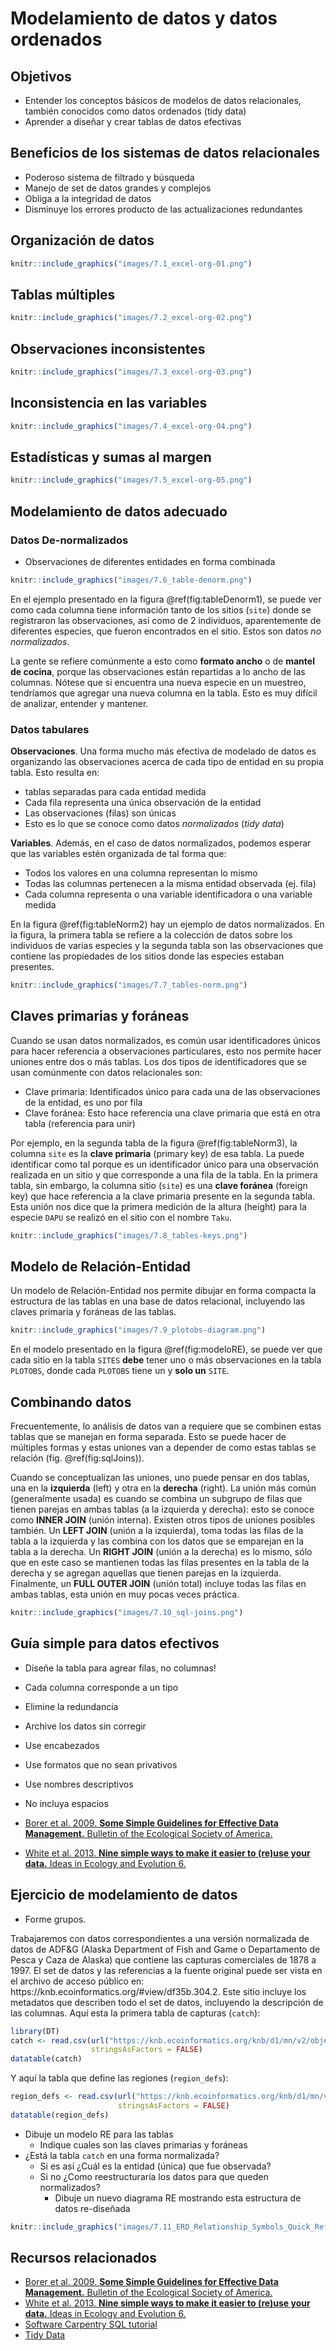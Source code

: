 # Modelamiento de datos y datos ordenados{#cap7}

## Objetivos

- Entender los conceptos básicos de modelos de datos relacionales, también conocidos como datos ordenados (tidy data)
- Aprender a diseñar y crear tablas de datos efectivas

## Beneficios de los sistemas de datos relacionales

- Poderoso sistema de filtrado y búsqueda
- Manejo de set de datos grandes y complejos
- Obliga a la integridad de datos
- Disminuye los errores producto de las actualizaciones redundantes

## Organización de datos

```r
knitr::include_graphics("images/7.1_excel-org-01.png")
```

## Tablas múltiples

```r
knitr::include_graphics("images/7.2_excel-org-02.png")
```

## Observaciones inconsistentes

```r
knitr::include_graphics("images/7.3_excel-org-03.png")
```

## Inconsistencia en las variables

```r
knitr::include_graphics("images/7.4_excel-org-04.png")
```

## Estadísticas y sumas al margen

```r
knitr::include_graphics("images/7.5_excel-org-05.png")
```

## Modelamiento de datos adecuado

### Datos De-normalizados

- Observaciones de diferentes entidades en forma combinada

```r
knitr::include_graphics("images/7.6_table-denorm.png")
```

En el ejemplo presentado en la figura \@ref(fig:tableDenorm1), se puede ver 
como cada columna tiene información tanto de los sitios (`site`) donde se 
registraron las observaciones, así como de 2 individuos, aparentemente de 
diferentes especies, que fueron encontrados en el sitio. Estos son datos _no_
*normalizados*.

La gente se refiere comúnmente a esto como **formato ancho** o de 
**mantel de cocina**, porque las observaciones están repartidas a lo ancho
de las columnas.  Nótese que si encuentra una nueva especie en un 
muestreo, tendríamos que agregar una nueva columna en la tabla. Esto es
muy difícil de analizar, entender y mantener.

### Datos tabulares

__Observaciones__. Una forma mucho más efectiva de modelado de datos es organizando
las observaciones acerca de cada tipo de entidad en su propia tabla. Esto resulta
en:

- tablas separadas para cada entidad medida
- Cada fila representa una única observación de la entidad
- Las observaciones (filas) son únicas
- Esto es lo que se conoce como datos *normalizados* (*tidy data*)

__Variables__. Además, en el caso de datos normalizados, podemos esperar que 
las variables estén organizada de tal forma que:

- Todos los valores en una columna representan lo mismo
- Todas las columnas pertenecen a la misma entidad observada (ej. fila)
- Cada columna representa o una variable identificadora o una variable medida

En la figura \@ref(fig:tableNorm2) hay un ejemplo de datos normalizados. En la figura,
la primera tabla se refiere a la colección de datos sobre los individuos de varias 
especies y la segunda tabla son las observaciones que contiene las
propiedades de los sitios donde las especies estaban presentes.

```r
knitr::include_graphics("images/7.7_tables-norm.png")
```

## Claves primarias y foráneas

Cuando se usan datos normalizados, es común usar identificadores únicos para 
hacer referencia a observaciones particulares, esto nos permite hacer uniones 
entre dos o más tablas. Los dos tipos de identificadores que se usan 
comúnmente con datos relacionales son:

- Clave primaria: Identificados único para cada una de las observaciones de la entidad,
es uno por fila
- Clave foránea: Esto hace referencia una clave primaria que está en otra tabla
(referencia para unir)

Por ejemplo, en la segunda tabla de la figura \@ref(fig:tableNorm3), la columna
`site` es la **clave primaria** (primary key) de esa tabla. La puede identificar
como tal porque es un identificador único para una observación realizada en un 
sitio y que corresponde a una fila de la tabla. En la primera tabla, sin embargo, 
la columna sitio (`site`) es una **clave foránea** (foreign key) que hace referencia
a la clave primaria presente en la segunda tabla. Esta unión nos dice que 
la primera medición de la altura (height) para la especie `DAPU` se realizó en el 
sitio con el nombre `Taku`.

```r
knitr::include_graphics("images/7.8_tables-keys.png")
```

## Modelo de Relación-Entidad

Un modelo de Relación-Entidad nos permite dibujar en forma compacta la estructura
de las tablas en una base de datos relacional, incluyendo las claves primaria y 
foráneas de las tablas.

```r
knitr::include_graphics("images/7.9_plotobs-diagram.png")
```

En el modelo presentado en la figura \@ref(fig:modeloRE), se puede ver que cada
sitio en la tabla `SITES` **debe** tener uno o más observaciones en la tabla 
`PLOTOBS`, donde cada `PLOTOBS` tiene un y **solo un** `SITE`.

## Combinando datos {#joins}

Frecuentemente, lo análisis de datos van a requiere que se combinen estas
tablas que se manejan en forma separada. Esto se puede hacer de múltiples
formas y estas uniones van a depender de como estas tablas se relación 
(fig. \@ref(fig:sqlJoins)).

Cuando se conceptualizan las uniones, uno puede pensar en dos tablas, una 
en la **izquierda** (left) y otra en la **derecha** (right). La unión más 
común (generalmente usada) es cuando se combina un subgrupo de filas que 
tienen parejas en ambas tablas (a la izquierda y derecha): esto se conoce 
como **INNER JOIN** (unión interna). Existen otros tipos de uniones posibles
también. Un **LEFT JOIN** (unión a la izquierda), toma todas las filas de 
la tabla a la izquierda y las combina con los datos que se emparejan en la 
tabla a la derecha. Un **RIGHT JOIN** (unión a la derecha) es lo mismo, sólo
que en este caso se mantienen todas las filas presentes en la tabla de la 
derecha y se agregan aquellas que tienen parejas en la izquierda. Finalmente,
un **FULL OUTER JOIN** (unión total) incluye todas las filas en ambas tablas,
esta unión en muy pocas veces práctica.

```r
knitr::include_graphics("images/7.10_sql-joins.png")
```

## Guía simple para datos efectivos

- Diseñe la tabla para agrear filas, no columnas!
- Cada columna corresponde a un tipo
- Elimine la redundancia
- Archive los datos sin corregir
- Use encabezados
- Use formatos que no sean privativos
- Use nombres descriptivos
- No incluya espacios

- [Borer et al. 2009. **Some Simple Guidelines for Effective Data Management.** Bulletin of the Ecological Society of America.](http://matt.magisa.org/pubs/borer-esa-2009.pdf)
- [White et al. 2013. **Nine simple ways to make it easier to (re)use your data.** Ideas in Ecology and Evolution 6.](https://doi.org/10.4033/iee.2013.6b.6.f)

## Ejercicio de modelamiento de datos

- Forme grupos.

Trabajaremos con datos correspondientes a una versión normalizada de datos
de ADF&G (Alaska Department of Fish and Game o Departamento de Pesca y Caza de Alaska)
que contiene las capturas comerciales de 1878 a 1997.
El set de datos y las referencias a la fuente original puede ser vista en el archivo
de acceso público en:  https://knb.ecoinformatics.org/#view/df35b.304.2.
Este sitio incluye los metadatos que describen todo el set de datos, incluyendo la 
descripción de las columnas. Aquí esta la primera tabla de capturas (`catch`):

```r
library(DT)
catch <- read.csv(url("https://knb.ecoinformatics.org/knb/d1/mn/v2/object/df35b.302.1", method = "libcurl"),
                  stringsAsFactors = FALSE)
datatable(catch)
```

Y aquí la tabla que define las regiones (`region_defs`):
```r
region_defs <- read.csv(url("https://knb.ecoinformatics.org/knb/d1/mn/v2/object/df35b.303.1", method = "libcurl"),
                        stringsAsFactors = FALSE)
datatable(region_defs)
```

- Dibuje un modelo RE para las tablas
  - Indique cuales son las claves primarias y foráneas
- ¿Está la tabla `catch` en una forma normalizada?
  - Si es así ¿Cuál es la entidad (única) que fue observada?
  - Si no ¿Como reestructuraría los datos para que queden normalizados?
    - Dibuje un nuevo diagrama RE mostrando esta estructura de datos re-diseñada

```r
knitr::include_graphics("images/7.11_ERD_Relationship_Symbols_Quick_Reference-1.png")
```

## Recursos relacionados

- [Borer et al. 2009. **Some Simple Guidelines for Effective Data Management.** Bulletin of the Ecological Society of America.](http://matt.magisa.org/pubs/borer-esa-2009.pdf)
- [White et al. 2013. **Nine simple ways to make it easier to (re)use your data.** Ideas in Ecology and Evolution 6.](https://doi.org/10.4033/iee.2013.6b.6.f)
- [Software Carpentry SQL tutorial](https://swcarpentry.github.io/sql-novice-survey/)
- [Tidy Data](http://vita.had.co.nz/papers/tidy-data.pdf)

